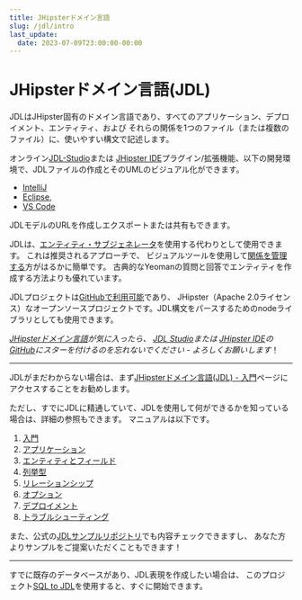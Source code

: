 ```yaml
---
title: JHipsterドメイン言語
slug: /jdl/intro
last_update:
  date: 2023-07-09T23:00:00-00:00
---
```


# <i class="fa fa-star"></i> JHipsterドメイン言語(JDL)

JDLはJHipster固有のドメイン言語であり、すべてのアプリケーション、デプロイメント、エンティティ、および
それらの関係を1つのファイル（または複数のファイル）に、使いやすい構文で記述します。

オンライン[JDL-Studio](https://start.jhipster.tech/jdl-studio/)または
[JHipster IDE](https://www.jhipster.tech/jhipster-ide/)プラグイン/拡張機能、以下の開発環境で、JDLファイルの作成とそのUMLのビジュアル化ができます。
  - [IntelliJ](https://plugins.jetbrains.com/plugin/19697-jhipster-jdl)
  - [Eclipse](https://marketplace.eclipse.org/content/jhipster-ide), 
  - [VS Code](https://marketplace.visualstudio.com/items?itemName=jhipster-ide.jdl)

JDLモデルのURLを作成しエクスポートまたは共有もできます。

JDLは、[エンティティ・サブジェネレータ](/creating-an-entity/)を使用する代わりとして使用できます。
これは推奨されるアプローチで、
ビジュアルツールを使用して[関係を管理する](/managing-relationships/)方がはるかに簡単です。
古典的なYeomanの質問と回答でエンティティを作成する方法よりも優れています。

JDLプロジェクトは[GitHubで利用可能](https://github.com/jhipster/generator-jhipster/)であり、
JHipster（Apache 2.0ライセンス）なオープンソースプロジェクトです。JDL構文をパースするためのnodeライブラリとしても使用できます。

_[JHipsterドメイン言語](https://github.com/jhipster/generator-jhipster/)が気に入ったら、
[JDL Studio](https://github.com/jhipster/jdl-studio/)または
[JHipster IDE](https://github.com/jhipster/jhipster-ide/)の
[GitHub](https://github.com/jhipster/)にスターを付けるのを忘れないでください - よろしくお願いします_！

---

JDLがまだわからない場合は、まず[JHipsterドメイン言語(JDL) - 入門](/jdl/getting-started)ページにアクセスすることをお勧めします。

ただし、すでにJDLに精通していて、JDLを使用して何ができるかを知っている場合は、詳細の参照もできます。
マニュアルは以下です。
  1. [入門](/jdl/getting-started)
  1. [アプリケーション](/jdl/applications)
  1. [エンティティとフィールド](/jdl/entities-fields)
  1. [列挙型](/jdl/enums)
  1. [リレーションシップ](/jdl/relationships)
  1. [オプション](/jdl/options)
  1. [デプロイメント](/jdl/deployments)
  1. [トラブルシューティング](/jdl/troubleshooting)

また、公式の[JDLサンプルリポジトリ](https://github.com/jhipster/jdl-samples)でも内容チェックできますし、
あなた方よりサンプルをご提案いただくこともできます！

---

すでに既存のデータベースがあり、JDL表現を作成したい場合は、
このプロジェクト[SQL to JDL](https://github.com/Blackdread/sql-to-jdl)を使用すると、すぐに開始できます。
